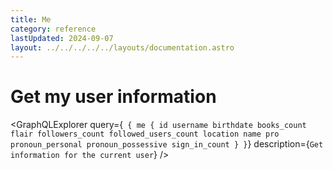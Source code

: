```yaml
---
title: Me
category: reference
lastUpdated: 2024-09-07
layout: ../../../../../layouts/documentation.astro
---
```



# Get my user information
<GraphQLExplorer query={`
{
  me {
    id
    username
    birthdate
    books_count
    flair
    followers_count
    followed_users_count
    location
    name
    pro
    pronoun_personal
    pronoun_possessive
    sign_in_count
  }
}`} description={`Get information for the current user`} />